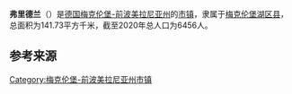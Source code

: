 {{noteTA|G1=德国地名|G2=Landkreis|G3=单位}}
{{Infobox settlement
| name = 弗里德兰
| native_name = {{lang|de|Friedland}}
| settlement_type = {{GER}}[[市镇_(德国)|市镇]]
| image_skyline = Friedland Neubrandenburger Tor 2011-01-28 181.JPG
| image_caption = 弗里德兰风光
| image_flag = 
| image_seal = Wappen Friedland.PNG
| image_map = Friedland in MBS.svg
| map_caption = 弗里德兰在梅克伦堡湖区县的位置
| pushpin_map = Germany
| pushpin_relief = Relief Map of Germany.svg
| pushpin_label_position = left
| pushpin_map_caption = 弗里德兰在德国的位置
| subdivision_type = 国家
| subdivision_name = {{GER}}
| subdivision_type1 = [[联邦州_(德国)|州]]
| subdivision_name1 = [[梅克伦堡-前波美拉尼亚州|梅克伦堡-前波美拉尼亚州]]
| subdivision_type2 = [[县_(德国)|县]]
| subdivision_name2 = [[梅克伦堡湖区县|梅克伦堡湖区县]]
| seat = Riemannstraße 42<br>17098 Friedland
| leader_party = [[无党籍|无党籍]]
| leader_title = [[市长|市长]]
| leader_name = Wilfried Block
| elevation_m = 15
| area_footnotes = 
| area_total_km2 = 141.73
| population_as_of = 2019年12月31日
| population_footnotes = 
| population_total = 6456
| population_density_km2 = auto
| timezone = [[欧洲中部时间|CET]]
| utc_offset = +1
| timezone_DST = [[欧洲中部夏令时间|CEST]]
| utc_offset_DST = +2
| coordinates = {{coord|53|40|00|N|13|33|00|E|display=inline,title|region:DE_type:city}}
| postal_code_type = [[德国邮政编码列表|邮政编码]]
| postal_code = 17098
| registration_plate_type = [[德国车辆号牌|车辆号牌]]
| registration_plate = MSE, AT, DM, MC, MST, MÜR, NZ, RM, WRN
| blank_name = 分区
| blank_info = 13个地区
| website = {{url|www.friedland-mecklenburg.de}}
| footnotes = 资料最后更新：{{date|2021-01-31|iso}}
}}

'''弗里德兰'''（{{lang-de|Friedland}}）是[[德国|德国]][[梅克伦堡-前波美拉尼亚州|梅克伦堡-前波美拉尼亚州]]的[[市镇_(德国)|市镇]]，隶属于[[梅克伦堡湖区县|梅克伦堡湖区县]]，总面积为141.73平方千米，截至2020年总人口为6456人。

== 参考来源 ==
{{reflist}}

{{梅克伦堡湖区县行政区划}}
{{Authority control}}
[[Category:梅克伦堡-前波美拉尼亚州市镇|Category:梅克伦堡-前波美拉尼亚州市镇]]